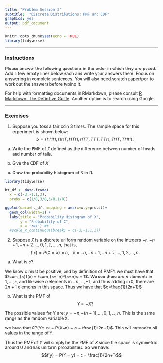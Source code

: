 ```yaml
---
title: "Problem Session 3"
subtitle:  "Discrete Distributions: PMF and CDF"
graphics: yes
output: pdf_document
---
```


```r
knitr::opts_chunk$set(echo = TRUE)
library(tidyverse)
```
* * * 
### Instructions

Please answer the following questions in the order in which they are posed. Add a few empty lines below each and write your answers there. Focus on answering in complete sentences. You will also need scratch paper/pen to work out the answers before typing it.

For help with formatting documents in RMarkdown, please consult [R Markdown: The Definitive Guide](https://bookdown.org/yihui/rmarkdown/). Another option is to search using Google. 

* * *

### Exercises 
	 
1. Suppose you toss a fair coin 3 times. The sample space for this experiment is shown below:
$$S = \{ HHH, HHT, HTH, HTT, TTT,TTH, THT, THH \}.$$

a. Write the PMF of $X$ defined as the difference between number of heads and number of tails.

\begin{tabular}{|c|c|c|c|c|} \hline
$x$ & -3 & -1 & 1 & 3 \\ \hline
$f(x)$ & 1/8 & 3/8 & 3/8 & 1/8 \\ \hline
\end{tabular}

b. Give the CDF of $X$.

\begin{align*} 
F(x) &= P(X\leq x) \\ 
&= \left \{ 
\begin{array}{cc}
                0 &\text{ if }  x < -3 \\ \\
      \frac{1}{8} &\text{ if } -3 \leq x < -1 \\ \\
      \frac{4}{8} &\text{ if } -1 \leq x < 1 \\ \\
      \frac{7}{8} &\text{ if } 1 \leq x < 3 \\ \\
                1 &\text{ if } x \geq 3
\end{array} \right.
\end{align*}

c. Draw the probability histogram of $X$ in R.

```r
library(tidyverse)

ht_df <- data.frame(
  x = c(-3,-1,1,3),
  probs = c(1/8,3/8,3/8,1/8))

ggplot(data=ht_df, mapping = aes(x=x,y=probs))+
  geom_col(width=1) + 
  labs(title = "Probability Histogram of X",
       y = "Probability of X",
       x = "X=x") #+
  #scale_x_continuous(breaks = c(-3,-1,1,3))
```

2. Suppose $X$ is a discrete uniform random variable on the integers $-n, -n + 1, -n +2, \dots, 0, 1, 2,\dots, n$, that is, 
$$f(x) = P(X = x) = c, \ \ \ x = -n, -n+1, -n+2, \dots, 1,2,\dots,n.$$

a. What is $c$?

We know c must be positive, and by definition of PMF's we must have that $\sum_{x}f(x) = \sum_{x=-n}^{x=n}c = 1$. We see there are $n$ elements in $1, \dots, n$, and likewise $n$ elements in $-n,\dots,-1$, and thus adding in 0, there are $2n+1$ elements in this space. Thus we have that $c=\frac{1}{2n+1}$

b. What is the PMF of  $$Y = -X? $$

The possible values for Y are: $y = -n, -(n-1), \dots, 0, 1, \dots, n$. This is the same range as the random variable X. 

we have that $P(Y=-n) = P(X=n) = c = \frac{1}{2n+1}$. This will extend to all values in the range of Y. 

Thus the PMF of $Y$ will simply be the PMF of $X$ since the space is symmetric around 0 and has uniform probabilities. So we have:
$$f(y) = P(Y = y) = c = \frac{1}{2n+1}$$  
	  
